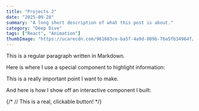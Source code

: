 ```yaml
---
title: "Projects 2"
date: "2025-09-28"
summary: "A long short description of what this post is about."
category: "Deep Dive"
tags: ["React", "Animation"]
thumbImage: "https://ucarecdn.com/961683ce-ba5f-4a9d-809b-76a5fb34964f/-/preview/450x300/"
---
```


This is a regular paragraph written in Markdown.

Here is where I use a special component to highlight information:

<Callout type="note">This is a really important point I want to make.</Callout>

And here is how I show off an interactive component I built:

{/* <MyCoolButton /> // This is a real, clickable button! */}
